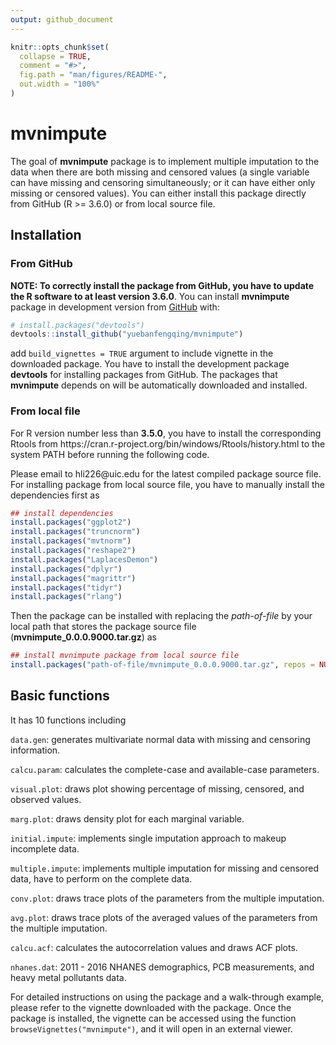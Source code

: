```yaml
---
output: github_document
---
```


<!-- README.md is generated from README.Rmd. Please edit that file -->

```r
knitr::opts_chunk$set(
  collapse = TRUE,
  comment = "#>",
  fig.path = "man/figures/README-",
  out.width = "100%"
)
```

# mvnimpute

<!-- badges: start -->
<!-- badges: end -->

The goal of **mvnimpute** package is to implement multiple imputation to the data when there are both missing and censored values (a single variable can have missing and censoring simultaneously; or it can have either only missing or censored values). You can either install this package directly from GitHub (R >= 3.6.0) or from local source file. 


## Installation

### From GitHub

**NOTE: To correctly install the package from GitHub, you have to update the R software to at least version 3.6.0**. You can install **mvnimpute** package in development version from [GitHub](https://github.com) with:

``` r
# install.packages("devtools")
devtools::install_github("yuebanfengqing/mvnimpute")
```

add `build_vignettes = TRUE` argument to include vignette in the downloaded package. You have to install the development package **devtools** for installing packages from GitHub. The packages that **mvnimpute** depends on will be automatically downloaded and installed.  

### From local file

For R version number less than **3.5.0**, you have to install the corresponding Rtools from https://cran.r-project.org/bin/windows/Rtools/history.html to the system PATH before running the following code.

Please email to hli226@uic.edu for the latest compiled package source file. For installing package from local source file, you have to manually install the dependencies first as

``` r
## install dependencies
install.packages("ggplot2")
install.packages("truncnorm")
install.packages("mvtnorm")
install.packages("reshape2")
install.packages("LaplacesDemon")
install.packages("dplyr")
install.packages("magrittr")
install.packages("tidyr")
install.packages("rlang")
```

Then the package can be installed with replacing the *path-of-file* by your local path that stores the package source file (**mvnimpute_0.0.0.9000.tar.gz**) as

``` r
## install mvnimpute package from local source file
install.packages("path-of-file/mvnimpute_0.0.0.9000.tar.gz", repos = NULL, type = "source")

```

## Basic functions

It has 10 functions including 

`data.gen`: generates multivariate normal data with missing and censoring information.

`calcu.param`: calculates the complete-case and available-case parameters.

`visual.plot`: draws plot showing percentage of missing, censored, and observed values.

`marg.plot`: draws density plot for each marginal variable.

`initial.impute`: implements single imputation approach to makeup incomplete data.

`multiple.impute`: implements multiple imputation for missing and censored data, have to perform on the complete data.

`conv.plot`: draws trace plots of the parameters from the multiple imputation.

`avg.plot`: draws trace plots of the averaged values of the parameters from the multiple imputation.

`calcu.acf`: calculates the autocorrelation values and draws ACF plots.

`nhanes.dat`: 2011 - 2016 NHANES demographics, PCB measurements, and heavy metal pollutants data.

For detailed instructions on using the package and a walk-through example, please refer to the vignette downloaded with the package. Once the package is installed, the vignette can be accessed using the function `browseVignettes("mvnimpute")`, and it will open in an external viewer.
